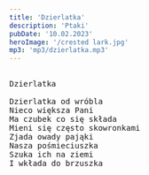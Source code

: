 ```yaml
---
title: 'Dzierlatka'
description: 'Ptaki'
pubDate: '10.02.2023'
heroImage: '/crested lark.jpg'
mp3: 'mp3/dzierlatka.mp3'
---
```

<pre>
  
Dzierlatka

Dzierlatka od wróbla 
Nieco większa Pani
Ma czubek co się składa
Mieni się często skowronkami
Zjada owady pająki
Nasza pośmieciuszka
Szuka ich na ziemi
I wkłada do brzuszka
  
</pre>
